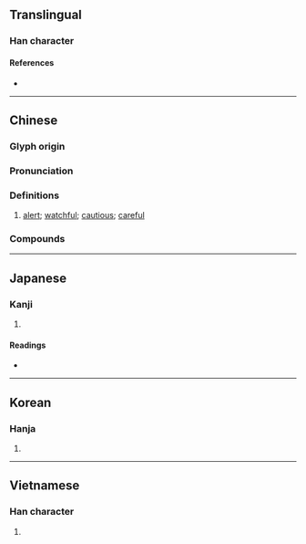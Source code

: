 {{character info}}
==Translingual==

===Han character===
{{Han char|rn=61|rad=心|as=08|sn=11|four=96027|canj=PAPH|ids=⿰忄易}}

====References====
* {{Han ref|kx=0390.480|dkj=10803|dj=0725.130|hdz=42315.080|uh=60D5|ud=24789|bh=B1A7|bd=45479}}

----

==Chinese==
{{zh-forms|ss=𰐿}}

===Glyph origin===
{{Han etym}}

===Pronunciation===
{{zh-pron
|m=tì
|c=tik1
|mc=y
|oc=y
|cat=a
}}

===Definitions===
{{zh-hanzi}}

# [[alert]]; [[watchful]]; [[cautious]]; [[careful]]

===Compounds===
{{zh-der|儆惕|夕惕|夕惕若厲|寅憂夕惕|怵惕|悚惕|惕勵|惕厲|惕息|惕惕|惕慄|戒惕|朝乾夕惕|朝兢夕惕|警惕}}

----

==Japanese==

===Kanji===
{{ja-kanji|grade=|rs=心08}}

# {{rfdef|ja|sort=心08}}

====Readings====
* {{ja-readings|on=[[てき]] (teki), [[ちゃく]] (chaku)|kun=[[つつしむ]] (tsutsushimu)}}

----

==Korean==

===Hanja===
{{ko-hanja|hangeul=척|eumhun=|rv=cheok|mr=ch'ŏk|y=chek}}

# {{rfdef|ko|sort=心08}}

----

==Vietnamese==

===Han character===
{{vi-readings|reading=thích, rẻ, dịch|rs=心08}}

# {{rfdef|vi|sort=心08}}